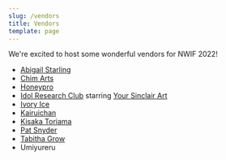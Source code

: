 ```yaml
---
slug: /vendors
title: Vendors
template: page
---
```


We're excited to host some wonderful vendors for NWIF 2022!

* <a href="https://abigailstarling.com/store/" target="_blank">Abigail Starling</a>
* <a href="https://mchiemn.wixsite.com/congallery" target="_blank">Chim Arts</a>
* <a href="https://honeypro.weebly.com/portfolio.html" target="_blank">Honeypro</a>
* <a href="https://idolresearch.club/" target="_blank">Idol Research Club</a> starring <a href="https://www.etsy.com/shop/YourSinclairArt" target="_blank">Your Sinclair Art</a>
* <a href="https://linktr.ee/ivoryyice" target="_blank">Ivory Ice</a>
* <a href="https://kairuichan.moe/" target="_blank">Kairuichan</a>
* <a href="https://www.kisakatoriama.com/" target="_blank">Kisaka Toriama</a>
* <a href="https://www.instagram.com/idolized.pat/" target="_blank">Pat Snyder</a>
* <a href="https://instagram.com/omgtabby" target="_blank">Tabitha Grow</a>
* Umiyureru